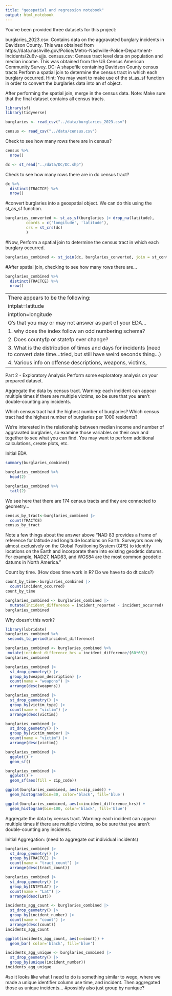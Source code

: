 ```yaml
---
title: "geospatial and regression notebook"
output: html_notebook
---
```


You've been provided three datasets for this project:

   burglaries_2023.csv: Contains data on the aggravated burglary incidents in Davidson County. This was obtained from https://data.nashville.gov/Police/Metro-Nashville-Police-Department-Incidents/2u6v-ujjs.
   census.csv: Census tract level data on population and median income. This was obtained from the US Census American Community Survey.
   DC: A shapefile containing Davidson County census tracts
Perform a spatial join to determine the census tract in which each burglary occurred. Hint: You may want to make use of the st_as_sf function in order to convert the burglaries data into an sf object.

After performing the spatial join, merge in the census data. Note: Make sure that the final dataset contains all census tracts.

```r
library(sf)
library(tidyverse)
```

```r
burglaries <- read_csv("../data/burglaries_2023.csv")
```

```r
census <- read_csv("../data/census.csv")
```
Check to see how many rows there are in census?
```r
census %>% 
  nrow()
```



```r
dc <- st_read("../data/DC/DC.shp")
```
Check to see how many rows there are in dc census tract?
```r
dc %>% 
  distinct(TRACTCE) %>% 
  nrow()
```



#convert burglaries into a geospatial object. We can do this using the st_as_sf function.
```r
burglaries_converted <- st_as_sf(burglaries |> drop_na(latitude),
         coords = c('longitude', 'latitude'),
         crs = st_crs(dc)
         )
```


#Now, Perform a spatial join to determine the census tract in which each burglary occurred.
```r
burglaries_combined <- st_join(dc, burglaries_converted, join = st_contains)
```


#After spatial join, checking to see how many rows there are...
```r
burglaries_combined %>% 
  distinct(TRACTCE) %>% 
  nrow()
```

----
There appears to be the following:
   intplat=latitude
   intptlon=longitude
Q's that you may or may not answer as part of your EDA... 
   1. why does the index follow an odd numbering schema?
   2. Does countyfp or statefp ever change?
   3. What is the distribution of times and days for incidents (need to convert date time...tried, but still have weird seconds thing...)
   4. Various info on offense descriptions, weapons, victims, 
----
Part 2 - Exploratory Analysis
Perform some exploratory analysis on your prepared dataset.

Aggregate the data by census tract. Warning: each incident can appear multiple times if there are multiple victims, so be sure that you aren't double-counting any incidents.

Which census tract had the highest number of burglaries? Which census tract had the highest number of burglaries per 1000 residents?

We're interested in the relationship between median income and number of aggravated burglaries, so examine those variables on their own and together to see what you can find. You may want to perform additional calculations, create plots, etc.

Initial EDA

```r
summary(burglaries_combined)
```

```r
burglaries_combined %>% 
  head(2)
```
```r
burglaries_combined %>% 
  tail(2)
```
We see here that there are 174 census tracts and they are connected to geometry...
```r
census_by_tract<-burglaries_combined |> 
  count(TRACTCE)
census_by_tract
```
Note a few things about the answer above
  "NAD 83 provides a frame of reference for latitude and longitude locations on Earth. Surveyors now rely almost exclusively on the Global Positioning System (GPS) to identify locations on the Earth and incorporate them into existing geodetic datums. For example, NAD27, NAD83, and WGS84 are the most common geodetic datums in North America."

Count by time.  (How does time work in R? Do we have to do dt calcs?)
```r
count_by_time<-burglaries_combined |> 
  count(incident_occurred)
count_by_time
```
```r
burglaries_combined <- burglaries_combined |> 
  mutate(incident_difference = incident_reported - incident_occurred)
burglaries_combined
```


Why doesn't this work?
```r
library(lubridate)
burglaries_combined %>% 
 seconds_to_period(incident_difference) 

```

```r

burglaries_combined <- burglaries_combined %>% 
 mutate(incident_difference_hrs = incident_difference/(60*60)) 
burglaries_combined
```

```r
burglaries_combined |> 
  st_drop_geometry() |> 
  group_by(weapon_description) |> 
  count(name = "weapons") |> 
  arrange(desc(weapons))
```

```r
burglaries_combined |> 
  st_drop_geometry() |> 
  group_by(victim_type) |> 
  count(name = "victim") |> 
  arrange(desc(victim))
```

```r
burglaries_combined |> 
  st_drop_geometry() |> 
  group_by(victim_number) |> 
  count(name = "victim") |> 
  arrange(desc(victim))
```

```r
burglaries_combined |> 
  ggplot() +
  geom_sf()
```

```r
burglaries_combined |> 
  ggplot() +
  geom_sf(aes(fill = zip_code))
```

```r
ggplot(burglaries_combined, aes(x=zip_code)) +
  geom_histogram(bin=30, color='black', fill='blue') 
```

```r
ggplot(burglaries_combined, aes(x=incident_difference_hrs)) +
  geom_histogram(bin=100, color='black', fill='blue') 
```

Aggregate the data by census tract. Warning: each incident can appear multiple times if there are multiple victims, so be sure that you aren't double-counting any incidents.

Initial Aggregation: (need to aggregate out individual incidents)
```r
burglaries_combined |> 
  st_drop_geometry() |> 
  group_by(TRACTCE) |> 
  count(name = "tract_count") |> 
  arrange(desc(tract_count))

```



```r

burglaries_combined |> 
  st_drop_geometry() |> 
  group_by(INTPTLAT) |> 
  count(name = "Lat") |> 
  arrange(desc(Lat))

```
```r

incidents_agg_count <- burglaries_combined |> 
  st_drop_geometry() |> 
  group_by(incident_number) |> 
  count(name = "count") |>
  arrange(desc(count))
incidents_agg_count
```

```r
ggplot(incidents_agg_count, aes(x=count)) +
  geom_bar( color='black', fill='blue') 

```


```r

incidents_agg_unique <- burglaries_combined |> 
  st_drop_geometry() |> 
  group_by(unique(incident_number)) 
incidents_agg_unique
```




#so it looks like what I need to do is something similar to wego, where we made a unique identifier column use time, and incident. Then aggregated those as unique incidents...
#possibly also just group by nunique?



